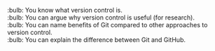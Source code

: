:bulb: You know what version control is.<br>\newline{}
:bulb: You can argue why version control is useful (for research).<br>\newline{}
:bulb: You can name benefits of Git compared to other approaches to version control.<br>\newline{}
:bulb: You can explain the difference between Git and GitHub.<br>
